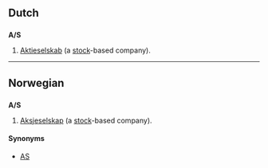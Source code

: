 {{see|Appendix:Variations of "as"}}

==Dutch==
==={{abbreviation|lang=Dutch}}===
'''A/S'''
# {{law}} [[Aktieselskab]] (a [[stock]]-based company).

----

==Norwegian==
==={{abbreviation|lang=Norwegian}}===
'''A/S'''
# {{law}} [[Aksjeselskap]] (a [[stock]]-based company).

====Synonyms====
*[[AS]]